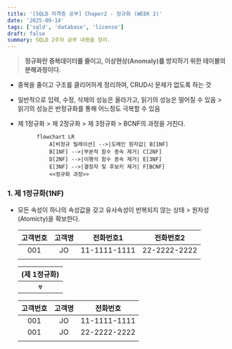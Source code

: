 ```yaml
---
title: '[SQLD 자격증 공부] Chaper2 - 정규화 (WEEK 2)'
date: '2025-09-14'
tags: ['sqld', 'database', 'license']
draft: false
summary: SQLD 2주차 공부 내용을 정리.
---
```



> **정규화란 중복데이터를 줄이고, 이상현상(Anomaly)를 방지하기 위한 테이블의 분해과정이다.**

- 중복을 줄이고 구조를 클리어하게 정리하여, CRUD시 문제가 없도록 하는 것
- 일반적으로 입력, 수정, 삭제의 성능은 올라가고, 읽기의 성능은 떨어질 수 있음 > 읽기의 성능은 반정규화를 통해 어느정도 극복할 수 있음
- 제 1정규화 > 제 2정규화 > 제 3정규화 > BCNF의 과정을 거친다.

  ```mermaid
        flowchart LR
            A[비정규 릴레이션] -->|도메인 원자값| B[1NF]
            B[1NF] -->|부분적 함수 종속 제거| C[2NF]
            D[2NF] -->|이행석 함수 종속 제거| E[3NF]
            E[3NF] -->|결정자 및 후보키 제거| F[BCNF]
            <<정규화 과정>>
  ```

### 1. 제 1정규화(1NF)

- 모든 속성이 하나의 속성값을 갖고 유사속성이 반복되지 않는 상태 > 원자성(Atomicty)을 확보한다.

  | **고객번호** | **고객명** | **전화번호1** | **전화번호2** |
  | :----------: | :--------: | :-----------: | :-----------: |
  |     001      |     JO     | 11-1111-1111  | 22-2222-2222  |
  |              |            |               |               |

  | **(제 1정규화)** |
  | :--------------: |
  |      **▿**       |

  | **고객번호** | **고객명** | **전화번호** |
  | :----------: | :--------: | :----------: |
  |     001      |     JO     | 11-1111-1111 |
  |     001      |     JO     | 22-2222-2222 |
  |              |            |              |

  <br />
